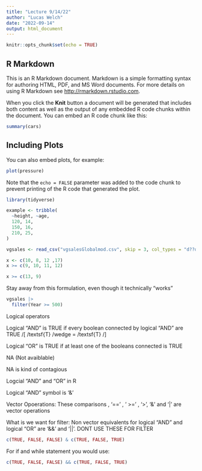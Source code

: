 ```yaml
---
title: "Lecture 9/14/22"
author: "Lucas Welch"
date: "2022-09-14"
output: html_document
---
```


```r
knitr::opts_chunk$set(echo = TRUE)
```

## R Markdown

This is an R Markdown document. Markdown is a simple formatting syntax for authoring HTML, PDF, and MS Word documents. For more details on using R Markdown see <http://rmarkdown.rstudio.com>.

When you click the **Knit** button a document will be generated that includes both content as well as the output of any embedded R code chunks within the document. You can embed an R code chunk like this:

```r
summary(cars)
```

## Including Plots

You can also embed plots, for example:

```r
plot(pressure)
```

Note that the `echo = FALSE` parameter was added to the code chunk to prevent printing of the R code that generated the plot.

```r
library(tidyverse)
```

```r
example <- tribble(
  ~height, ~age, 
  120, 14,
  150, 16, 
  210, 25, 
)
```

```r
vgsales <- read_csv("vgsalesGlobalmod.csv", skip = 3, col_types = "d??d????")
```
```r
x <- c(10, 8, 12 ,17)
x >= c(9, 10, 11, 12)
```

```r
x >= c(13, 9)
```

Stay away from this formulation, even though it technically  "works" 

```r
vgsales |> 
  filter(Year >= 500)
```

Logical operators

Logical "AND" is TRUE if every boolean connected by logical "AND" are TRUE
/[
/textsf{T} /wedge  = /textsf{T}
/]

Logical "OR" is TRUE if at least one of the booleans connected is TRUE

NA (Not avaiblable)

NA is kind of contagious

Logcial "AND" and "OR" in R 

Logical "AND" symbol is '&' 

Vector Opoerations: 
  These comparisons , '==' , ' >=' , '>', '&' and '|' 
  are vector operations
  
What is we want for filter: 
  Non vector equivalents for logical "AND" and logical "OR" are '&&' and '||'. DONT USE THESE FOR FILTER

```r
c(TRUE, FALSE, FALSE) & c(TRUE, FALSE, TRUE)
```

  
For if and while statement you would use: 
```r
c(TRUE, FALSE, FALSE) && c(TRUE, FALSE, TRUE)
```

